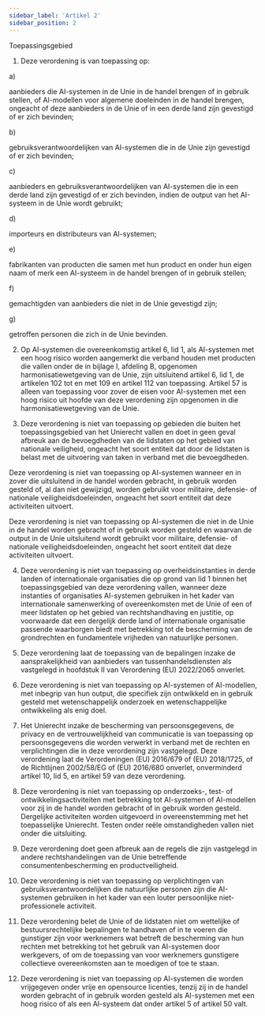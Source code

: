 ```yaml
---
sidebar_label: 'Artikel 2'
sidebar_position: 2
---
```



Toepassingsgebied

1.   Deze verordening is van toepassing op:

a)

aanbieders die AI-systemen in de Unie in de handel brengen of in gebruik stellen, of AI-modellen voor algemene doeleinden in de handel brengen, ongeacht of deze aanbieders in de Unie of in een derde land zijn gevestigd of er zich bevinden;

b)

gebruiksverantwoordelijken van AI-systemen die in de Unie zijn gevestigd of er zich bevinden;

c)

aanbieders en gebruiksverantwoordelijken van AI-systemen die in een derde land zijn gevestigd of er zich bevinden, indien de output van het AI-systeem in de Unie wordt gebruikt;

d)

importeurs en distributeurs van AI-systemen;

e)

fabrikanten van producten die samen met hun product en onder hun eigen naam of merk een AI-systeem in de handel brengen of in gebruik stellen;

f)

gemachtigden van aanbieders die niet in de Unie gevestigd zijn;

g)

getroffen personen die zich in de Unie bevinden.

2.   Op AI-systemen die overeenkomstig artikel 6, lid 1, als AI-systemen met een hoog risico worden aangemerkt die verband houden met producten die vallen onder de in bijlage I, afdeling B, opgenomen harmonisatiewetgeving van de Unie, zijn uitsluitend artikel 6, lid 1, de artikelen 102 tot en met 109 en artikel 112 van toepassing. Artikel 57 is alleen van toepassing voor zover de eisen voor AI-systemen met een hoog risico uit hoofde van deze verordening zijn opgenomen in die harmonisatiewetgeving van de Unie.

3.   Deze verordening is niet van toepassing op gebieden die buiten het toepassingsgebied van het Unierecht vallen en doet in geen geval afbreuk aan de bevoegdheden van de lidstaten op het gebied van nationale veiligheid, ongeacht het soort entiteit dat door de lidstaten is belast met de uitvoering van taken in verband met die bevoegdheden.

Deze verordening is niet van toepassing op AI-systemen wanneer en in zover die uitsluitend in de handel worden gebracht, in gebruik worden gesteld of, al dan niet gewijzigd, worden gebruikt voor militaire, defensie- of nationale veiligheidsdoeleinden, ongeacht het soort entiteit dat deze activiteiten uitvoert.

Deze verordening is niet van toepassing op AI-systemen die niet in de Unie in de handel worden gebracht of in gebruik worden gesteld en waarvan de output in de Unie uitsluitend wordt gebruikt voor militaire, defensie- of nationale veiligheidsdoeleinden, ongeacht het soort entiteit dat deze activiteiten uitvoert.

4.   Deze verordening is niet van toepassing op overheidsinstanties in derde landen of internationale organisaties die op grond van lid 1 binnen het toepassingsgebied van deze verordening vallen, wanneer deze instanties of organisaties AI-systemen gebruiken in het kader van internationale samenwerking of overeenkomsten met de Unie of een of meer lidstaten op het gebied van rechtshandhaving en justitie, op voorwaarde dat een dergelijk derde land of internationale organisatie passende waarborgen biedt met betrekking tot de bescherming van de grondrechten en fundamentele vrijheden van natuurlijke personen.

5.   Deze verordening laat de toepassing van de bepalingen inzake de aansprakelijkheid van aanbieders van tussenhandelsdiensten als vastgelegd in hoofdstuk II van Verordening (EU) 2022/2065 onverlet.

6.   Deze verordening is niet van toepassing op AI-systemen of AI-modellen, met inbegrip van hun output, die specifiek zijn ontwikkeld en in gebruik gesteld met wetenschappelijk onderzoek en wetenschappelijke ontwikkeling als enig doel.

7.   Het Unierecht inzake de bescherming van persoonsgegevens, de privacy en de vertrouwelijkheid van communicatie is van toepassing op persoonsgegevens die worden verwerkt in verband met de rechten en verplichtingen die in deze verordening zijn vastgelegd. Deze verordening laat de Verordeningen (EU) 2016/679 of (EU) 2018/1725, of de Richtlijnen 2002/58/EG of (EU) 2016/680 onverlet, onverminderd artikel 10, lid 5, en artikel 59 van deze verordening.

8.   Deze verordening is niet van toepassing op onderzoeks-, test- of ontwikkelingsactiviteiten met betrekking tot AI-systemen of AI-modellen voor zij in de handel worden gebracht of in gebruik worden gesteld. Dergelijke activiteiten worden uitgevoerd in overeenstemming met het toepasselijke Unierecht. Testen onder reële omstandigheden vallen niet onder die uitsluiting.

9.   Deze verordening doet geen afbreuk aan de regels die zijn vastgelegd in andere rechtshandelingen van de Unie betreffende consumentenbescherming en productveiligheid.

10.   Deze verordening is niet van toepassing op verplichtingen van gebruiksverantwoordelijken die natuurlijke personen zijn die AI-systemen gebruiken in het kader van een louter persoonlijke niet-professionele activiteit.

11.   Deze verordening belet de Unie of de lidstaten niet om wettelijke of bestuursrechtelijke bepalingen te handhaven of in te voeren die gunstiger zijn voor werknemers wat betreft de bescherming van hun rechten met betrekking tot het gebruik van AI-systemen door werkgevers, of om de toepassing van voor werknemers gunstigere collectieve overeenkomsten aan te moedigen of toe te staan.

12.   Deze verordening is niet van toepassing op AI-systemen die worden vrijgegeven onder vrije en opensource licenties, tenzij zij in de handel worden gebracht of in gebruik worden gesteld als AI-systemen met een hoog risico of als een AI-systeem dat onder artikel 5 of artikel 50 valt.